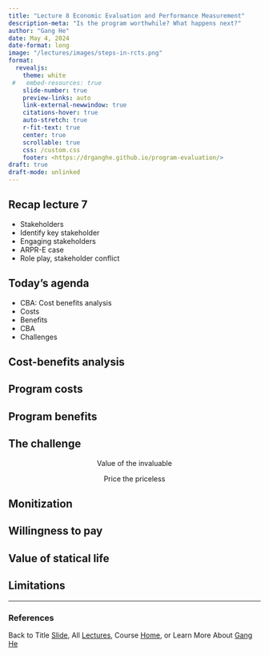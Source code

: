 ```yaml
---
title: "Lecture 8 Economic Evaluation and Performance Measurement"
description-meta: "Is the program worthwhile? What happens next?"
author: "Gang He"
date: May 4, 2024
date-format: long
image: "/lectures/images/steps-in-rcts.png"
format:
  revealjs:
    theme: white
 #   embed-resources: true
    slide-number: true
    preview-links: auto
    link-external-newwindow: true
    citations-hover: true
    auto-stretch: true
    r-fit-text: true
    center: true
    scrollable: true
    css: /custom.css
    footer: <https://drganghe.github.io/program-evaluation/>
draft: true
draft-mode: unlinked
---
```


## Recap lecture 7

- Stakeholders
- Identify key stakeholder
- Engaging stakeholders
- ARPR-E case
- Role play, stakeholder conflict


## Today's agenda

- CBA: Cost benefits analysis
- Costs
- Benefits
- CBA
- Challenges



## Cost-benefits analysis



## Program costs


## Program benefits



## The challenge

<center>
Value of the invaluable

Price the priceless
</center>


## Monitization



## Willingness to pay



## Value of statical life


## Limitations


------

### References

::: {#refs}
:::

::: footer
Back to Title [Slide](https://drganghe.github.io/program-evaluation/lectures/lecture8/#/title-slide), All [Lectures](https://drganghe.github.io/program-evaluation/lectures.html), Course [Home](https://drganghe.github.io/program-evaluation/), or Learn More About [Gang He](https://drganghe.github.io)
:::
